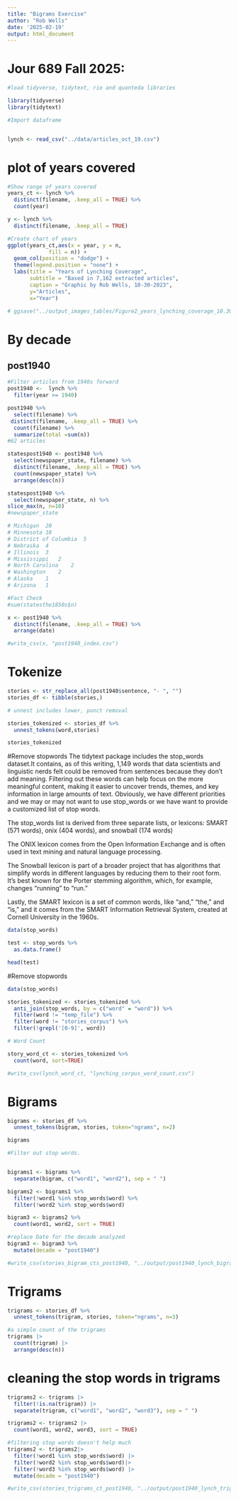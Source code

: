 ```yaml
---
title: "Bigrams Exercise"
author: "Rob Wells"
date: '2025-02-19'
output: html_document
---
```


# Jour 689 Fall 2025:

```r
#load tidyverse, tidytext, rio and quanteda libraries

library(tidyverse)
library(tidytext)


```

```r
#Import dataframe 


lynch <- read_csv("../data/articles_oct_19.csv")

```

# plot of years covered

```r

#Show range of years covered
years_ct <- lynch %>%
  distinct(filename, .keep_all = TRUE) %>% 
  count(year)

y <- lynch %>%
  distinct(filename, .keep_all = TRUE)

#Create chart of years
ggplot(years_ct,aes(x = year, y = n,
             fill = n)) +
  geom_col(position = "dodge") + 
  theme(legend.position = "none") +
  labs(title = "Years of Lynching Coverage",
       subtitle = "Based in 7,162 extracted articles",
       caption = "Graphic by Rob Wells, 10-30-2023",
       y="Articles",
       x="Year")

# ggsave("../output_images_tables/Figure2_years_lynching_coverage_10.30.23.png",device = "png",width=9,height=6, dpi=800)
```

# By decade

## post1940

```r
#Filter articles from 1940s forward
post1940 <-  lynch %>% 
  filter(year >= 1940)

post1940 %>% 
  select(filename) %>% 
 distinct(filename, .keep_all = TRUE) %>% 
  count(filename) %>% 
  summarize(total =sum(n)) 
#62 articles 

statespost1940 <- post1940 %>% 
  select(newspaper_state, filename) %>% 
  distinct(filename, .keep_all = TRUE) %>% 
  count(newspaper_state) %>% 
  arrange(desc(n))

statespost1940 %>% 
  select(newspaper_state, n) %>% 
slice_max(n, n=10)
#newspaper_state

# Michigan	20			
# Minnesota	18			
# District of Columbia	5			
# Nebraska	4			
# Illinois	3			
# Mississippi	2			
# North Carolina	2			
# Washington	2			
# Alaska	1			
# Arizona	1	

#Fact Check
#sum(statesthe1850s$n)

x <- post1940 %>% 
  distinct(filename, .keep_all = TRUE) %>% 
  arrange(date)

#write_csv(x, "post1940_index.csv")
```

# Tokenize

```r

stories <- str_replace_all(post1940$sentence, "- ", "")
stories_df <- tibble(stories,)

# unnest includes lower, punct removal

stories_tokenized <- stories_df %>%
  unnest_tokens(word,stories)

stories_tokenized
```


#Remove stopwords
The tidytext package includes the stop_words dataset.It contains, as of this writing, 1,149 words that data scientists and linguistic nerds felt could be removed from sentences because they don't add meaning. Filtering out these words can help focus on the more meaningful content, making it easier to uncover trends, themes, and key information in large amounts of text. Obviously, we have different priorities and we may or may not want to use stop_words or we have want to provide a customized list of stop words.

The stop_words list is derived from three separate lists, or lexicons: SMART (571 words), onix (404 words), and snowball (174 words)

The ONIX lexicon comes from the Open Information Exchange and is often used in text mining and natural language processing. 

The Snowball lexicon is part of a broader project that has algorithms that simplify words in different languages by reducing them to their root form. It's best known for the Porter stemming algorithm, which, for example, changes "running" to "run." 

Lastly, the SMART lexicon is a set of common words, like "and," "the," and "is," and it comes from the SMART Information Retrieval System, created at Cornell University in the 1960s.

```r
data(stop_words)

test <- stop_words %>% 
  as.data.frame()

head(test)
```

#Remove stopwords
```r

data(stop_words)

stories_tokenized <- stories_tokenized %>%
  anti_join(stop_words, by = c("word" = "word")) %>%
  filter(word != "temp_file") %>%
  filter(word != "stories_corpus") %>%
  filter(!grepl('[0-9]', word))

# Word Count

story_word_ct <- stories_tokenized %>%
  count(word, sort=TRUE)

#write_csv(lynch_word_ct, "lynching_corpus_word_count.csv")

```

# Bigrams

```r
bigrams <- stories_df %>%
  unnest_tokens(bigram, stories, token="ngrams", n=2)

bigrams

#Filter out stop words.


bigrams1 <- bigrams %>%
  separate(bigram, c("word1", "word2"), sep = " ")

bigrams2 <- bigrams1 %>%
  filter(!word1 %in% stop_words$word) %>%
  filter(!word2 %in% stop_words$word)

bigram3 <- bigrams2 %>%
  count(word1, word2, sort = TRUE)

#replace Date for the decade analyzed
bigram3 <- bigram3 %>% 
  mutate(decade = "post1940")

#write_csv(stories_bigram_cts_post1940, "../output/post1940_lynch_bigram_count.csv")

```

# Trigrams

```r
trigrams <- stories_df %>%
  unnest_tokens(trigram, stories, token="ngrams", n=3)

#a simple count of the trigrams
trigrams |> 
  count(trigram) |> 
  arrange(desc(n))
```

# cleaning the stop words in trigrams
```r
trigrams2 <- trigrams |> 
  filter(!is.na(trigram)) |> 
  separate(trigram, c("word1", "word2", "word3"), sep = " ")

trigrams2 <- trigrams2 |> 
  count(word1, word2, word3, sort = TRUE)

#filtering stop words doesn't help much
trigrams2 <- trigrams2|> 
  filter(!word1 %in% stop_words$word) |> 
  filter(!word2 %in% stop_words$word)|> 
  filter(!word3 %in% stop_words$word) |> 
  mutate(decade = "post1940")

#write_csv(stories_trigrams_ct_post1940, "../output/post1940_lynch_trigram_count.csv")


```


